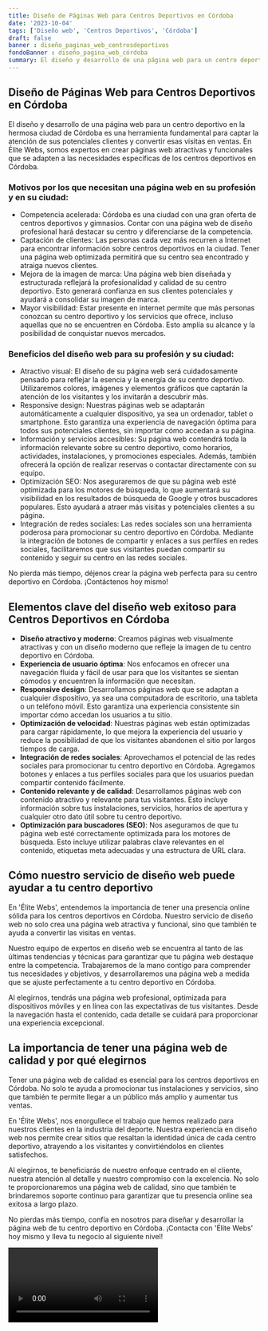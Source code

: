 ```yaml
---
title: Diseño de Páginas Web para Centros Deportivos en Córdoba
date: '2023-10-04'
tags: ['Diseño web', 'Centros Deportivos', 'Córdoba']
draft: false
banner : diseño_paginas_web_centrosdeportivos
fondoBanner : diseño_pagina_web_córdoba
summary: El diseño y desarrollo de una página web para un centro deportivo en la hermosa ciudad de Córdoba es una herramienta fundamental para captar la atención de sus potenciales clientes y convertir esas visitas en ventas. En Élite Webs, somos expertos en crear páginas web atractivas y funcionales que se adapten a las necesidades específicas de los centros deportivos en Córdoba.
---
```


## Diseño de Páginas Web para Centros Deportivos en Córdoba

El diseño y desarrollo de una página web para un centro deportivo en la hermosa ciudad de Córdoba es una herramienta fundamental para captar la atención de sus potenciales clientes y convertir esas visitas en ventas. En Élite Webs, somos expertos en crear páginas web atractivas y funcionales que se adapten a las necesidades específicas de los centros deportivos en Córdoba.

### Motivos por los que necesitan una página web en su profesión y en su ciudad:

- Competencia acelerada: Córdoba es una ciudad con una gran oferta de centros deportivos y gimnasios. Contar con una página web de diseño profesional hará destacar su centro y diferenciarse de la competencia.
- Captación de clientes: Las personas cada vez más recurren a Internet para encontrar información sobre centros deportivos en la ciudad. Tener una página web optimizada permitirá que su centro sea encontrado y atraiga nuevos clientes.
- Mejora de la imagen de marca: Una página web bien diseñada y estructurada reflejará la profesionalidad y calidad de su centro deportivo. Esto generará confianza en sus clientes potenciales y ayudará a consolidar su imagen de marca.
- Mayor visibilidad: Estar presente en internet permite que más personas conozcan su centro deportivo y los servicios que ofrece, incluso aquellas que no se encuentren en Córdoba. Esto amplía su alcance y la posibilidad de conquistar nuevos mercados.

### Beneficios del diseño web para su profesión y su ciudad:

- Atractivo visual: El diseño de su página web será cuidadosamente pensado para reflejar la esencia y la energía de su centro deportivo. Utilizaremos colores, imágenes y elementos gráficos que captarán la atención de los visitantes y los invitarán a descubrir más.
- Responsive design: Nuestras páginas web se adaptarán automáticamente a cualquier dispositivo, ya sea un ordenador, tablet o smartphone. Esto garantiza una experiencia de navegación óptima para todos sus potenciales clientes, sin importar cómo accedan a su página.
- Información y servicios accesibles: Su página web contendrá toda la información relevante sobre su centro deportivo, como horarios, actividades, instalaciones, y promociones especiales. Además, también ofrecerá la opción de realizar reservas o contactar directamente con su equipo.
- Optimización SEO: Nos aseguraremos de que su página web esté optimizada para los motores de búsqueda, lo que aumentará su visibilidad en los resultados de búsqueda de Google y otros buscadores populares. Esto ayudará a atraer más visitas y potenciales clientes a su página.
- Integración de redes sociales: Las redes sociales son una herramienta poderosa para promocionar su centro deportivo en Córdoba. Mediante la integración de botones de compartir y enlaces a sus perfiles en redes sociales, facilitaremos que sus visitantes puedan compartir su contenido y seguir su centro en las redes sociales.

No pierda más tiempo, déjenos crear la página web perfecta para su centro deportivo en Córdoba. ¡Contáctenos hoy mismo!

<GifSeo />

<Cta />

## Elementos clave del diseño web exitoso para Centros Deportivos en Córdoba

- **Diseño atractivo y moderno**: Creamos páginas web visualmente atractivas y con un diseño moderno que refleje la imagen de tu centro deportivo en Córdoba.
- **Experiencia de usuario óptima**: Nos enfocamos en ofrecer una navegación fluida y fácil de usar para que los visitantes se sientan cómodos y encuentren la información que necesitan.
- **Responsive design**: Desarrollamos páginas web que se adaptan a cualquier dispositivo, ya sea una computadora de escritorio, una tableta o un teléfono móvil. Esto garantiza una experiencia consistente sin importar cómo accedan los usuarios a tu sitio.
- **Optimización de velocidad**: Nuestras páginas web están optimizadas para cargar rápidamente, lo que mejora la experiencia del usuario y reduce la posibilidad de que los visitantes abandonen el sitio por largos tiempos de carga.
- **Integración de redes sociales**: Aprovechamos el potencial de las redes sociales para promocionar tu centro deportivo en Córdoba. Agregamos botones y enlaces a tus perfiles sociales para que los usuarios puedan compartir contenido fácilmente.
- **Contenido relevante y de calidad**: Desarrollamos páginas web con contenido atractivo y relevante para tus visitantes. Esto incluye información sobre tus instalaciones, servicios, horarios de apertura y cualquier otro dato útil sobre tu centro deportivo.
- **Optimización para buscadores (SEO)**: Nos aseguramos de que tu página web esté correctamente optimizada para los motores de búsqueda. Esto incluye utilizar palabras clave relevantes en el contenido, etiquetas meta adecuadas y una estructura de URL clara.

## Cómo nuestro servicio de diseño web puede ayudar a tu centro deportivo

En 'Élite Webs', entendemos la importancia de tener una presencia online sólida para los centros deportivos en Córdoba. Nuestro servicio de diseño web no solo crea una página web atractiva y funcional, sino que también te ayuda a convertir las visitas en ventas.

Nuestro equipo de expertos en diseño web se encuentra al tanto de las últimas tendencias y técnicas para garantizar que tu página web destaque entre la competencia. Trabajaremos de la mano contigo para comprender tus necesidades y objetivos, y desarrollaremos una página web a medida que se ajuste perfectamente a tu centro deportivo en Córdoba.

Al elegirnos, tendrás una página web profesional, optimizada para dispositivos móviles y en línea con las expectativas de tus visitantes. Desde la navegación hasta el contenido, cada detalle se cuidará para proporcionar una experiencia excepcional.

## La importancia de tener una página web de calidad y por qué elegirnos

Tener una página web de calidad es esencial para los centros deportivos en Córdoba. No solo te ayuda a promocionar tus instalaciones y servicios, sino que también te permite llegar a un público más amplio y aumentar tus ventas.

En 'Élite Webs', nos enorgullece el trabajo que hemos realizado para nuestros clientes en la industria del deporte. Nuestra experiencia en diseño web nos permite crear sitios que resaltan la identidad única de cada centro deportivo, atrayendo a los visitantes y convirtiéndolos en clientes satisfechos.

Al elegirnos, te beneficiarás de nuestro enfoque centrado en el cliente, nuestra atención al detalle y nuestro compromiso con la excelencia. No solo te proporcionaremos una página web de calidad, sino que también te brindaremos soporte continuo para garantizar que tu presencia online sea exitosa a largo plazo.

No pierdas más tiempo, confía en nosotros para diseñar y desarrollar la página web de tu centro deportivo en Córdoba. ¡Contacta con 'Élite Webs' hoy mismo y lleva tu negocio al siguiente nivel!

<Video />

<CtaBot job='Centros Deportivos' city='Córdoba'/>

<Gmaps query='Córdoba+españa+maps' />